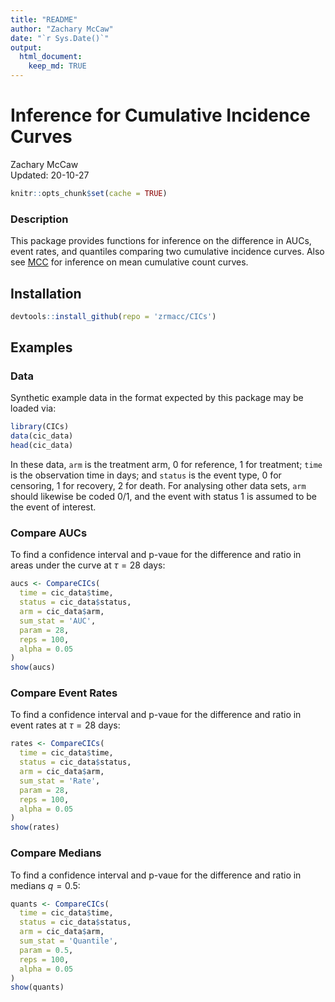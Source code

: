 ```yaml
---
title: "README"
author: "Zachary McCaw"
date: "`r Sys.Date()`"
output: 
  html_document: 
    keep_md: TRUE
--- 
```


# Inference for Cumulative Incidence Curves

Zachary McCaw <br>
Updated: 20-10-27

```r
knitr::opts_chunk$set(cache = TRUE)
```

### Description

This package provides functions for inference on the difference in AUCs, event rates, and quantiles comparing two cumulative incidence curves. Also see [MCC](https://github.com/zrmacc/MCC) for inference on mean cumulative count curves. 

## Installation

```R
devtools::install_github(repo = 'zrmacc/CICs')
```

## Examples

### Data

Synthetic example data in the format expected by this package may be loaded via:

```R
library(CICs)
data(cic_data)
head(cic_data)
```

In these data, `arm` is the treatment arm, 0 for reference, 1 for treatment; `time` is the observation time in days; and `status` is the event type, 0 for censoring, 1 for recovery, 2 for death. For analysing other data sets, `arm` should likewise be coded 0/1, and the event with status 1 is assumed to be the event of interest. 

### Compare AUCs

To find a confidence interval and p-vaue for the difference and ratio in areas under the curve at $\tau = 28$ days:
```R
aucs <- CompareCICs(
  time = cic_data$time,
  status = cic_data$status,
  arm = cic_data$arm,
  sum_stat = 'AUC',
  param = 28,
  reps = 100,
  alpha = 0.05
)
show(aucs)
```

### Compare Event Rates

To find a confidence interval and p-vaue for the difference and ratio in event rates at $\tau = 28$ days:
```R
rates <- CompareCICs(
  time = cic_data$time,
  status = cic_data$status,
  arm = cic_data$arm,
  sum_stat = 'Rate',
  param = 28,
  reps = 100,
  alpha = 0.05
)
show(rates)
```

### Compare Medians

To find a confidence interval and p-vaue for the difference and ratio in medians $q = 0.5$:
```R
quants <- CompareCICs(
  time = cic_data$time,
  status = cic_data$status,
  arm = cic_data$arm,
  sum_stat = 'Quantile',
  param = 0.5,
  reps = 100,
  alpha = 0.05
)
show(quants)
```